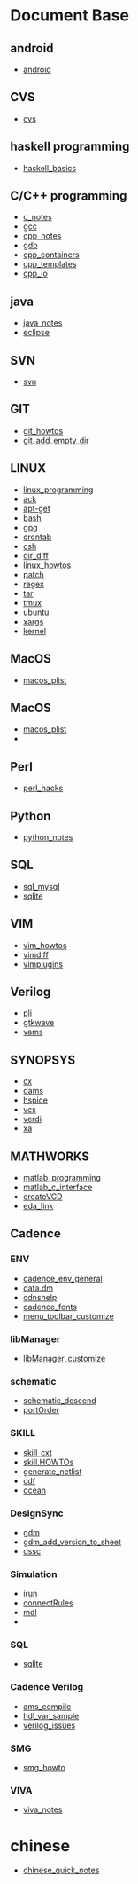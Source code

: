 = Document Base =
== android ==
* [[android]]
== CVS ==
* [[cvs]]
== haskell programming ==
* [[haskell_basics]]
== C/C++ programming ==
* [[c_notes]]
* [[gcc]]
* [[cpp_notes]]
* [[gdb]]
* [[cpp_containers]]
* [[cpp_templates]]
* [[cpp_io]]
== java ==
* [[java_notes]]
* [[eclipse]]
== SVN ==
* [[svn]]
== GIT ==
* [[git_howtos]]
* [[git_add_empty_dir]]
== LINUX ==
* [[linux_programming]]
* [[ack]]
* [[apt-get]]
* [[bash]]
* [[gpg]]
* [[crontab]]
* [[csh]]
* [[dir_diff]]
* [[linux_howtos]]
* [[patch]]
* [[regex]]
* [[tar]]
* [[tmux]]
* [[ubuntu]]
* [[xargs]]
* [[kernel]]
== MacOS ==
* [[macos_plist]]
== MacOS ==
* [[macos_plist]]
*
== Perl ==
* [[perl_hacks]]
== Python ==
* [[python_notes]]
== SQL ==
* [[sql_mysql]]
* [[sqlite]]
== VIM ==
* [[vim_howtos]]
* [[vimdiff]]
* [[vimplugins]]
== Verilog ==
* [[pli]]
* [[gtkwave]]
* [[vams]]
== SYNOPSYS ==
* [[cx]]
* [[dams]]
* [[hspice]]
* [[vcs]]
* [[verdi]]
* [[xa]]
== MATHWORKS ==
* [[matlab_programming]]
* [[matlab_c_interface]]
* [[createVCD]]
* [[eda_link]]
== Cadence ==
=== ENV ===
* [[cadence_env_general]]
* [[data.dm]]
* [[cdnshelp]]
* [[cadence_fonts]]
* [[menu_toolbar_customize]]
=== libManager ===
* [[libManager_customize]]
=== schematic ===
* [[schematic_descend]]
* [[portOrder]]
=== SKILL ===
* [[skill_cxt]]
* [[skill.HOWTOs]]
* [[generate_netlist]]
* [[cdf]]
* [[ocean]]
=== DesignSync ===
* [[gdm]]
* [[gdm_add_version_to_sheet]]
* [[dssc]]
=== Simulation ===
* [[irun]]
* [[connectRules]]
* [[mdl]]
*
=== SQL ===
* [[sqlite]]
=== Cadence Verilog ===
* [[ams_compile]]
* [[hdl_var_sample]]
* [[verilog_issues]]
=== SMG ===
* [[smg_howto]]
=== VIVA ===
* [[viva_notes]]
= chinese =
* [[chinese_quick_notes]]
